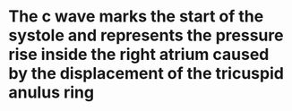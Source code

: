 
# The c wave marks the start of the systole and represents the pressure rise inside the right atrium caused by the displacement of the tricuspid anulus ring




